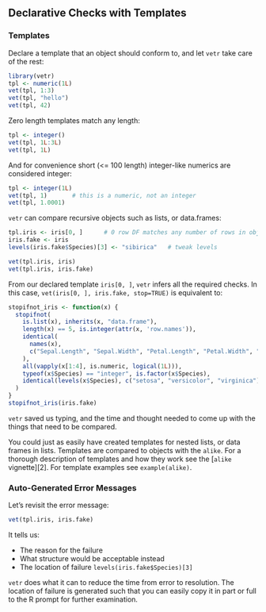 ## Declarative Checks with Templates

### Templates

Declare a template that an object should conform to, and let `vetr` take care of
the rest:

```r
library(vetr)
tpl <- numeric(1L)
vet(tpl, 1:3)
vet(tpl, "hello")
vet(tpl, 42)
```

Zero length templates match any length:

```r
tpl <- integer()
vet(tpl, 1L:3L)
vet(tpl, 1L)
```

And for convenience short (<= 100 length) integer-like numerics are considered
integer:

```r
tpl <- integer(1L)
vet(tpl, 1)       # this is a numeric, not an integer
vet(tpl, 1.0001)
```

`vetr` can compare recursive objects such as lists, or data.frames:

```r
tpl.iris <- iris[0, ]      # 0 row DF matches any number of rows in object
iris.fake <- iris
levels(iris.fake$Species)[3] <- "sibirica"   # tweak levels

vet(tpl.iris, iris)
vet(tpl.iris, iris.fake)
```

From our declared template `iris[0, ]`, `vetr` infers all the required checks.
In this case, `vet(iris[0, ], iris.fake, stop=TRUE)` is equivalent to:

```r
stopifnot_iris <- function(x) {
  stopifnot(
    is.list(x), inherits(x, "data.frame"),
    length(x) == 5, is.integer(attr(x, 'row.names')),
    identical(
      names(x),
      c("Sepal.Length", "Sepal.Width", "Petal.Length", "Petal.Width", "Species")
    ),
    all(vapply(x[1:4], is.numeric, logical(1L))),
    typeof(x$Species) == "integer", is.factor(x$Species),
    identical(levels(x$Species), c("setosa", "versicolor", "virginica"))
  )
}
stopifnot_iris(iris.fake)
```

`vetr` saved us typing, and the time and thought needed to come up with the
things that need to be compared.

You could just as easily have created templates for nested lists, or data frames
in lists.  Templates are compared to objects with the `alike`.  For a
thorough description of templates and how they work see the [`alike`
vignette][2].  For template examples see `example(alike)`.

### Auto-Generated Error Messages

Let's revisit the error message:

```r
vet(tpl.iris, iris.fake)
```

It tells us:

* The reason for the failure
* What structure would be acceptable instead
* The location of failure `levels(iris.fake$Species)[3]`

`vetr` does what it can to reduce the time from error to resolution.  The
location of failure is generated such that you can easily copy it in part or
full to the R prompt for further examination.

